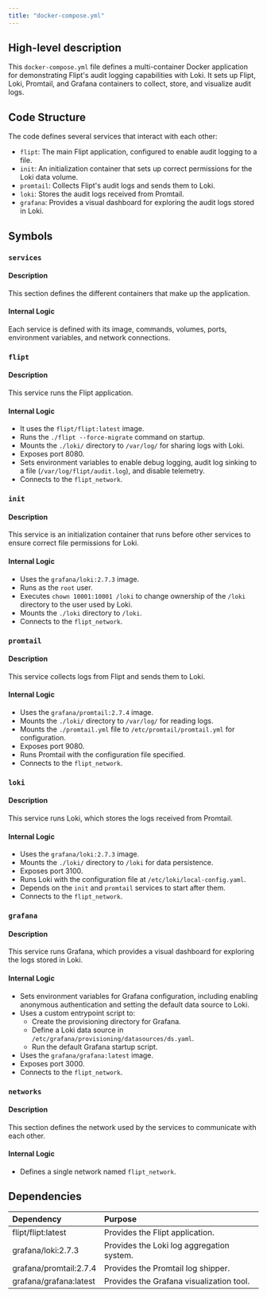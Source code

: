 ```yaml
---
title: "docker-compose.yml"
---
```


## High-level description
This `docker-compose.yml` file defines a multi-container Docker application for demonstrating Flipt's audit logging capabilities with Loki. It sets up Flipt, Loki, Promtail, and Grafana containers to collect, store, and visualize audit logs.

## Code Structure
The code defines several services that interact with each other:
- `flipt`: The main Flipt application, configured to enable audit logging to a file.
- `init`: An initialization container that sets up correct permissions for the Loki data volume.
- `promtail`: Collects Flipt's audit logs and sends them to Loki.
- `loki`: Stores the audit logs received from Promtail.
- `grafana`: Provides a visual dashboard for exploring the audit logs stored in Loki.

## Symbols
### `services`
#### Description
This section defines the different containers that make up the application.

#### Internal Logic
Each service is defined with its image, commands, volumes, ports, environment variables, and network connections.

### `flipt`
#### Description
This service runs the Flipt application.

#### Internal Logic
- It uses the `flipt/flipt:latest` image.
- Runs the `./flipt --force-migrate` command on startup.
- Mounts the `./loki/` directory to `/var/log/` for sharing logs with Loki.
- Exposes port 8080.
- Sets environment variables to enable debug logging, audit log sinking to a file (`/var/log/flipt/audit.log`), and disable telemetry.
- Connects to the `flipt_network`.

### `init`
#### Description
This service is an initialization container that runs before other services to ensure correct file permissions for Loki.

#### Internal Logic
- Uses the `grafana/loki:2.7.3` image.
- Runs as the `root` user.
- Executes `chown 10001:10001 /loki` to change ownership of the `/loki` directory to the user used by Loki.
- Mounts the `./loki` directory to `/loki`.
- Connects to the `flipt_network`.

### `promtail`
#### Description
This service collects logs from Flipt and sends them to Loki.

#### Internal Logic
- Uses the `grafana/promtail:2.7.4` image.
- Mounts the `./loki/` directory to `/var/log/` for reading logs.
- Mounts the `./promtail.yml` file to `/etc/promtail/promtail.yml` for configuration.
- Exposes port 9080.
- Runs Promtail with the configuration file specified.
- Connects to the `flipt_network`.

### `loki`
#### Description
This service runs Loki, which stores the logs received from Promtail.

#### Internal Logic
- Uses the `grafana/loki:2.7.3` image.
- Mounts the `./loki/` directory to `/loki` for data persistence.
- Exposes port 3100.
- Runs Loki with the configuration file at `/etc/loki/local-config.yaml`.
- Depends on the `init` and `promtail` services to start after them.
- Connects to the `flipt_network`.

### `grafana`
#### Description
This service runs Grafana, which provides a visual dashboard for exploring the logs stored in Loki.

#### Internal Logic
- Sets environment variables for Grafana configuration, including enabling anonymous authentication and setting the default data source to Loki.
- Uses a custom entrypoint script to:
    - Create the provisioning directory for Grafana.
    - Define a Loki data source in `/etc/grafana/provisioning/datasources/ds.yaml`.
    - Run the default Grafana startup script.
- Uses the `grafana/grafana:latest` image.
- Exposes port 3000.
- Connects to the `flipt_network`.

### `networks`
#### Description
This section defines the network used by the services to communicate with each other.

#### Internal Logic
- Defines a single network named `flipt_network`.

## Dependencies
| Dependency | Purpose |
|:-----------|:--------|
| flipt/flipt:latest | Provides the Flipt application. |
| grafana/loki:2.7.3 | Provides the Loki log aggregation system. |
| grafana/promtail:2.7.4 | Provides the Promtail log shipper. |
| grafana/grafana:latest | Provides the Grafana visualization tool. | 
